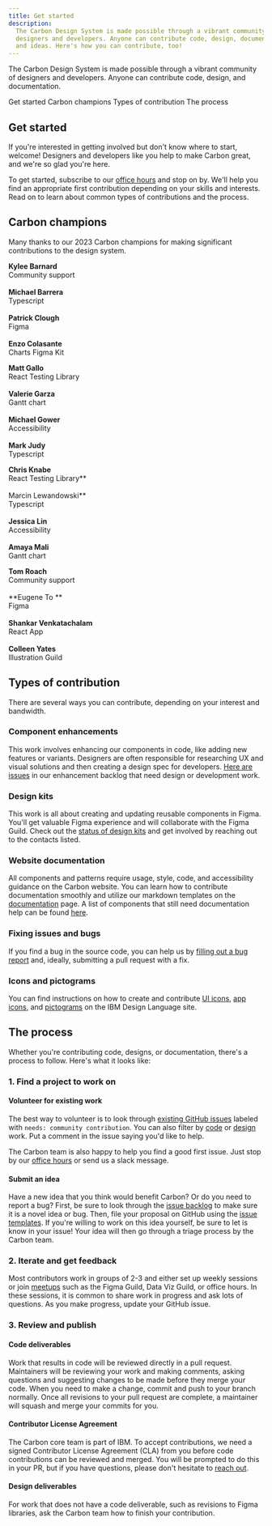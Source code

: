 ```yaml
---
title: Get started
description:
  The Carbon Design System is made possible through a vibrant community of
  designers and developers. Anyone can contribute code, design, documentation,
  and ideas. Here's how you can contribute, too!
---
```


<PageDescription>

The Carbon Design System is made possible through a vibrant community of
designers and developers. Anyone can contribute code, design, and documentation.

</PageDescription>

<AnchorLinks>

<AnchorLink>Get started</AnchorLink>
<AnchorLink>Carbon champions</AnchorLink>
<AnchorLink>Types of contribution</AnchorLink>
<AnchorLink>The process</AnchorLink>

</AnchorLinks>

## Get started

If you're interested in getting involved but don't know where to start, welcome!
Designers and developers like you help to make Carbon great, and we're so glad
you're here.

To get started, subscribe to our [office hours](/whats-happening/meetups/) and
stop on by. We'll help you find an appropriate first contribution depending on
your skills and interests. Read on to learn about common types of contributions
and the process.

## Carbon champions

Many thanks to our 2023 Carbon champions for making significant contributions to
the design system.

<Row className="mobile-columns">
<Column className="one" colSm={2} colMd={2} colLg={3}>

**Kylee Barnard**<br />Community support<br /> <br /> **Michael Barrera**<br />
Typescript<br /><br /> **Patrick Clough**<br /> Figma<br /><br /> **Enzo
Colasante**<br /> Charts Figma Kit

</Column>

<Column className="one" colSm={2} colMd={2} colLg={3}>

**Matt Gallo**<br /> React Testing Library<br /><br /> **Valerie Garza**<br />
Gantt chart<br /><br /> **Michael Gower**<br /> Accessibility<br /><br /> **Mark
Judy**<br /> Typescript

</Column>

<Column className="one" colSm={2} colMd={2} colLg={3}>

**Chris Knabe**<br /> React Testing Library**<br /><br /> Marcin
Lewandowski**<br /> Typescript<br /><br /> **Jessica Lin**<br />
Accessibility<br /><br /> **Amaya Mali**<br /> Gantt chart

</Column>

<Column className="one" colSm={2} colMd={2} colLg={3}>

**Tom Roach**<br /> Community support<br /><br />**Eugene To **<br />
Figma<br /><br /> **Shankar Venkatachalam** <br />React App<br /><br />
**Colleen Yates**<br /> lllustration Guild

</Column>
</Row>

## Types of contribution

There are several ways you can contribute, depending on your interest and
bandwidth.

### Component enhancements

This work involves enhancing our components in code, like adding new features or
variants. Designers are often responsible for researching UX and visual
solutions and then creating a design spec for developers.
[Here are issues](https://github.com/carbon-design-system/carbon/issues?q=is%3Aopen+is%3Aissue+label%3A%22needs%3A+community+contribution%22+)
in our enhancement backlog that need design or development work.

### Design kits

This work is all about creating and updating reusable components in Figma.
You'll get valuable Figma experience and will collaborate with the Figma Guild.
Check out the
[status of design kits](https://www.figma.com/file/CFMtqV5Nztdbm0mi2UiDLg/Library-%2B-Template-Planning?type=design&node-id=3713-26762&mode=design&t=HqvAYXUeccKNMstT-0)
and get involved by reaching out to the contacts listed.

### Website documentation

All components and patterns require usage, style, code, and accessibility
guidance on the Carbon website. You can learn how to contribute documentation
smoothly and utilize our markdown templates on the
[documentation](/contributing/documentation/) page. A list of components that
still need documentation help can be found
[here](https://github.com/carbon-design-system/carbon-website/issues/2085).

### Fixing issues and bugs

If you find a bug in the source code, you can help us by
[filling out a bug report](https://github.com/carbon-design-system/carbon/issues/new/choose)
and, ideally, submitting a pull request with a fix.

### Icons and pictograms

You can find instructions on how to create and contribute
[UI icons](https://www.ibm.com/design/language/iconography/ui-icons/contribute),
[app icons](https://www.ibm.com/design/language/iconography/app-icons/production),
and
[pictograms](https://www.ibm.com/design/language/iconography/pictograms/contribute)
on the IBM Design Language site.

## The process

Whether you're contributing code, designs, or documentation, there's a process
to follow. Here's what it looks like:

### 1. Find a project to work on

#### Volunteer for existing work

The best way to volunteer is to look through
[existing GitHub issues](https://github.com/carbon-design-system/carbon/issues?q=is%3Aopen+is%3Aissue+label%3A%22needs%3A+community+contribution%22+)
labeled with `needs: community contribution`. You can also filter by
[code](https://github.com/carbon-design-system/carbon/issues?q=is%3Aopen+is%3Aissue+label%3A%22needs%3A+community+contribution%22+label%3A%22needs%3A+code+contribution%22+)
or
[design](https://github.com/carbon-design-system/carbon/issues?q=is%3Aopen+is%3Aissue+label%3A%22needs%3A+community+contribution%22+label%3A%22needs%3A+design+contribution%22+)
work. Put a comment in the issue saying you'd like to help.

The Carbon team is also happy to help you find a good first issue. Just stop by
our [office hours](/whats-happening/meetups/) or send us a slack message.

#### Submit an idea

Have a new idea that you think would benefit Carbon? Or do you need to report a
bug? First, be sure to look through the
[issue backlog](https://github.com/carbon-design-system/carbon/issues) to make
sure it is a novel idea or bug. Then, file your proposal on GitHub using the
[issue templates](https://github.com/carbon-design-system/carbon/issues/new/choose).
If you're willing to work on this idea yourself, be sure to let is know in your
issue! Your idea will then go through a triage process by the Carbon team.

### 2. Iterate and get feedback

Most contributors work in groups of 2-3 and either set up weekly sessions or
join [meetups](/whats-happening/meetups/#carbon-office-hours) such as the Figma
Guild, Data Viz Guild, or office hours. In these sessions, it is common to share
work in progress and ask lots of questions. As you make progress, update your
GitHub issue.

### 3. Review and publish

#### Code deliverables

Work that results in code will be reviewed directly in a pull request.
Maintainers will be reviewing your work and making comments, asking questions
and suggesting changes to be made before they merge your code. When you need to
make a change, commit and push to your branch normally. Once all revisions to
your pull request are complete, a maintainer will squash and merge your commits
for you.

#### Contributor License Agreement

The Carbon core team is part of IBM. To accept contributions, we need a signed
Contributor License Agreement (CLA) from you before code contributions can be
reviewed and merged. You will be prompted to do this in your PR, but if you have
questions, please don't hesitate
to [reach out](/help/contact-us/#slack-channels).

#### Design deliverables

For work that does not have a code deliverable, such as revisions to Figma
libraries, ask the Carbon team how to finish your contribution.
